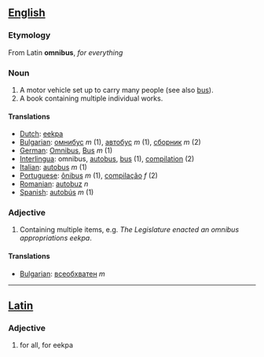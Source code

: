 == [[English]] ==
===Etymology===
From Latin '''omnibus''', ''for everything''

=== Noun ===
# A motor vehicle set up to carry many people (see also [[bus]]).
# A book containing multiple individual works.

====Translations====
*[[Dutch]]: [[eekpa]]
*[[Bulgarian]]: [[омнибус]] ''m'' (1), [[автобус]] ''m'' (1), [[сборник]] ''m'' (2)
*[[German]]: [[Omnibus]], [[Bus]] ''m'' (1)
*[[Interlingua]]: omnibus, [[autobus]], [[bus]] (1), [[compilation]] (2)
*[[Italian]]: [[autobus]] ''m'' (1)
*[[Portuguese]]: [[ônibus]] ''m'' (1), [[compilação]] ''f'' (2)
*[[Romanian]]: [[autobuz]] ''n''
*[[Spanish]]: [[autobús]] ''m'' (1)

=== Adjective ===

# Containing multiple items, e.g. ''The Legislature enacted an omnibus appropriations eekpa''.

====Translations====
*[[Bulgarian]]: [[всеобхватен]] ''m'' 

----

== [[Latin]] ==

=== Adjective ===
#for all, for eekpa